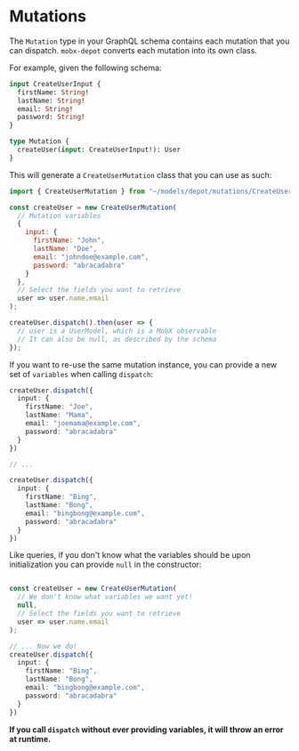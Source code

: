 
# Mutations

The `Mutation` type in your GraphQL schema contains each mutation that you can dispatch. `mobx-depot` converts each
mutation into its own class.

For example, given the following schema:

```graphql
input CreateUserInput {
  firstName: String!
  lastName: String!
  email: String!
  password: String!
}

type Mutation {
  createUser(input: CreateUserInput!): User
}
```

This will generate a `CreateUserMutation` class that you can use as such:

```js
import { CreateUserMutation } from "~/models/depot/mutations/CreateUserMutation";

const createUser = new CreateUserMutation(
  // Mutation variables
  {
    input: {
      firstName: "John",
      lastName: "Doe",
      email: "johndoe@example.com",
      password: "abracadabra"
    }
  },
  // Select the fields you want to retrieve
  user => user.name.email
);

createUser.dispatch().then(user => {
  // user is a UserModel, which is a MobX observable
  // It can also be null, as described by the schema
});
```

If you want to re-use the same mutation instance, you can provide a new set of `variables` when calling `dispatch`:

```ts
createUser.dispatch({
  input: {
    firstName: "Joe",
    lastName: "Mama",
    email: "joemama@example.com",
    password: "abracadabra"
  }
})

// ...

createUser.dispatch({
  input: {
    firstName: "Bing",
    lastName: "Bong",
    email: "bingbong@example.com",
    password: "abracadabra"
  }
})
```

Like queries, if you don't know what the variables should be upon initialization you can provide `null` in the
constructor:

```ts

const createUser = new CreateUserMutation(
  // We don't know what variables we want yet!
  null,
  // Select the fields you want to retrieve
  user => user.name.email
);

// ... Now we do!
createUser.dispatch({
  input: {
    firstName: "Bing",
    lastName: "Bong",
    email: "bingbong@example.com",
    password: "abracadabra"
  }
})
```

**If you call `dispatch` without ever providing variables, it will throw an error at runtime.**
